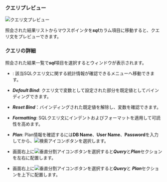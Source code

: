### クエリプレビュー

![クエリ文プレビュー](/img/db-sql-preview.png)

照会された結果リストからマウスポインタを***sql***カラム項目に移動すると、クエリ文をプレビューできます。

### クエリの詳細

照会された結果一覧で***sql***項目を選択すると<Cmdname sid="TTL06224" className="uitext" />ウィンドウが表示されます。

<ImgLang img="db-sql-details-common.png" desc="SQL詳細" />

- <Cmdname sid="BTN06225" className="uitext" />: 該当SQLクエリ文に関する統計情報が確認できる<Cmdname sid="statistics_sql" className="uitext" />メニューへ移動できます。

- ***Default Bind***: クエリ文で変数として設定された部分を既定値としてバインディングできます。

- ***Reset Bind***：バインディングされた既定値を解除し、変数を確認できます。

- ***Formatting***: SQLクエリ文にインデントおよびフォーマットを適用して可読性を高めます。

- ***Plan***: Plan情報を確認するには**DB Name**、**User Name**、**Password**を入力してから、![検索アイコン](/img/ico-btn-search.png)ボタンを選択します。

- 画面右上に![垂直分割アイコン](/img/ic-column.svg)ボタンを選択すると***Query***と***Plan***セクションを左右に配置します。

- 画面右上に![垂直分割アイコン](/img/ic-layout-horizontal.svg)ボタンを選択すると***Query***と ***Plan***セクションを上下に配置します。
